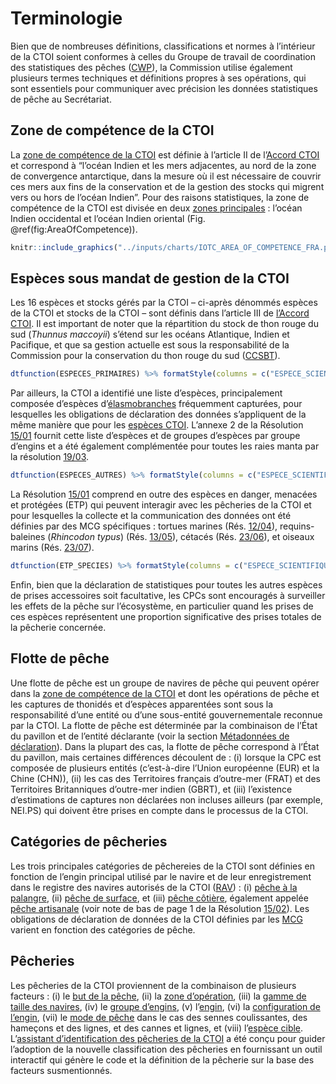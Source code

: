 # Terminologie {#SectionTerminologie}

Bien que de nombreuses définitions, classifications et normes à l'intérieur de la CTOI soient conformes à celles du Groupe de travail de coordination des statistiques des pêches ([CWP](#cwp)), la Commission utilise également plusieurs termes techniques et définitions propres à ses opérations, qui sont essentiels pour communiquer avec précision les données statistiques de pêche au Secrétariat.

## Zone de compétence de la CTOI

La [zone de compétence de la CTOI](#iotcareaofcompetence) est définie à l'article II de l'[Accord CTOI](#iotcagreement) et correspond à "l'océan Indien et les mers adjacentes, au nord de la zone de convergence antarctique, dans la mesure où il est nécessaire de couvrir ces mers aux fins de la conservation et de la gestion des stocks qui migrent vers ou hors de l'océan Indien". Pour des raisons statistiques, la zone de compétence de la CTOI est divisée en deux [zones principales](https://data.iotc.org/reference/latest/domain/admin/#IOareasMain) : l'océan Indien occidental et l'océan Indien oriental (Fig. \@ref(fig:AreaOfCompetence)).

```r
knitr::include_graphics("../inputs/charts/IOTC_AREA_OF_COMPETENCE_FRA.png")
```

## Espèces sous mandat de gestion de la CTOI

Les 16 espèces et stocks gérés par la CTOI – ci-après dénommés espèces de la CTOI et stocks de la CTOI – sont définis dans l’article III de [l’Accord CTOI](#iotcagreement). Il est important de noter que la répartition du stock de thon rouge du sud (_Thunnus maccoyii_) s’étend sur les océans Atlantique, Indien et Pacifique, et que sa gestion actuelle est sous la responsabilité de la Commission pour la conservation du thon rouge du sud ([CCSBT](https://www.ccsbt.org/])).

```r
dtfunction(ESPECES_PRIMAIRES) %>% formatStyle(columns = c("ESPECE_SCIENTIFIQUE"), fontStyle = "italic")
```

Par ailleurs, la CTOI a identifié une liste d'espèces, principalement composée d'espèces d'[élasmobranches](#élasmobranches) fréquemment capturées, pour lesquelles les obligations de déclaration des données s'appliquent de la même manière que pour les [espèces CTOI](#espèces CTOI). L'annexe 2 de la Résolution [15/01](https://iotc.org/fr/mcg/r%C3%A9solution-1501-concernant-l%E2%80%99enregistrement-des-captures-et-de-l%E2%80%99effort-par-les-navires-de-p%C3%AAche) fournit cette liste d'espèces et de groupes d'espèces par groupe d'engins et a été également complémentée pour toutes les raies manta par la résolution [19/03](https://iotc.org/fr/mcg/r%C3%A9solution-1903-sur-la-conservation-des-raies-mobulidae-captur%C3%A9es-en-association-avec-les).

```r
dtfunction(ESPECES_AUTRES) %>% formatStyle(columns = c("ESPECE_SCIENTIFIQUE"), fontStyle = "italic")
```

La Résolution [15/01](https://www.iotc.org/fr/mcg/r%C3%A9solution-1501-concernant-l%E2%80%99enregistrement-des-captures-et-de-l%E2%80%99effort-par-les-navires-de-p%C3%AAche) comprend en outre des espèces en danger, menacées et protégées (ETP) qui peuvent interagir avec les pêcheries de la CTOI et pour lesquelles la collecte et la communication des données ont été définies par des MCG spécifiques : tortues marines (Rés. [12/04](https://www.iotc.org/fr/mcg/r%C3%A9solution-1204-sur-la-conservation-des-tortues-marines)), requins-baleines (_Rhincodon typus_) (Rés. [13/05](https://www.iotc.org/fr/mcg/r%C3%A9solution-1305-sur-la-conservation-des-requins-baleines-rhincodon-typus)), cétacés (Rés. [23/06]()), et oiseaux marins (Rés. [23/07](https:/www.iotc.org/fr/mcg/r%C3%A9solution-2306-sur-la-conservation-des-c%C3%A9tac%C3%A9s)).

```r
dtfunction(ETP_SPECIES) %>% formatStyle(columns = c("ESPECE_SCIENTIFIQUE"), fontStyle = "italic")
```

Enfin, bien que la déclaration de statistiques pour toutes les autres espèces de prises accessoires soit facultative, les CPCs sont encouragés à surveiller les effets de la pêche sur l'écosystème, en particulier quand les prises de ces espèces représentent une proportion significative des prises totales de la pêcherie concernée.

## Flotte de pêche {#FlotteDePêche}

Une flotte de pêche est un groupe de navires de pêche qui peuvent opérer dans la [zone de compétence de la CTOI](#iotcareaofcompetence) et dont les opérations de pêche et les captures de thonidés et d'espèces apparentées sont sous la responsabilité d'une entité ou d'une sous-entité gouvernementale reconnue par la CTOI. La flotte de pêche est déterminée par la combinaison de l'État du pavillon et de l'entité déclarante (voir la section [Métadonnées de déclaration](#SectionMétadonnées)). Dans la plupart des cas, la flotte de pêche correspond à l'État du pavillon, mais certaines différences découlent de : (i) lorsque la CPC est composée de plusieurs entités (c'est-à-dire l'Union européenne (EUR) et la Chine (CHN)), (ii) les cas des Territoires français d'outre-mer (FRAT) et des Territoires Britanniques d'outre-mer indien (GBRT), et (iii) l'existence d'estimations de captures non déclarées non incluses ailleurs (par exemple, NEI.PS) qui doivent être prises en compte dans le processus de la CTOI.  

## Catégories de pêcheries {#CatégoriesDePêcheries}

Les trois principales catégories de pêchereies de la CTOI sont définies en fonction de l'engin principal utilisé par le navire et de leur enregistrement dans le registre des navires autorisés de la CTOI ([RAV](#rav)) : (i) [pêche à la palangre](#iotclonglinefishery), (ii) [pêche de surface](#iotcsurfacefishery), et (iii) [pêche côtière](#iotccoastalfishery), également appelée [pêche artisanale](#iotcartisanalfishery) (voir note de bas de page 1 de la Résolution [15/02](https://www.iotc.org/fr/mcg/r%C3%A9solution-1502-d%C3%A9clarations-statistiques-exigibles-des-parties-contractantes-et-parties)). Les obligations de déclaration de données de la CTOI définies par les [MCG](#mcg) varient en fonction des catégories de pêche.

## Pêcheries {#Pêcheries}

Les pêcheries de la CTOI proviennent de la combinaison de plusieurs facteurs : (i) le [but de la pêche](../domaine/pêche/#fisheryPurposes), (ii) la [zone d'opération](../domaine/pêche/#fisheryAreasOfOperation), (iii) la [gamme de taille des navires](../latest/domaine/pêche/#fisheryLOAClasses), (iv) le [groupe d'engins](../domaine/pêche/#gearGroups), (v) l'[engin](../domaine/pêcheries/#gears), (vi) la [configuration de l'engin](../domaine/pêcheries/#gearConfigurations), (vii) le [mode de pêche](../domaine/pêcheries/#fishingModes) dans le cas des sennes coulissantes, des hameçons et des lignes, et des cannes et lignes, et (viii) l'[espèce cible](../domaine/pêcheries/#targetSpecies). L'[assistant d'identification des pêcheries de la CTOI](https://data.iotc.org/fisheries/wizard/fr/) a été conçu pour guider l'adoption de la nouvelle classification des pêcheries en fournissant un outil interactif qui génère le code et la définition de la pêcherie sur la base des facteurs susmentionnés.
